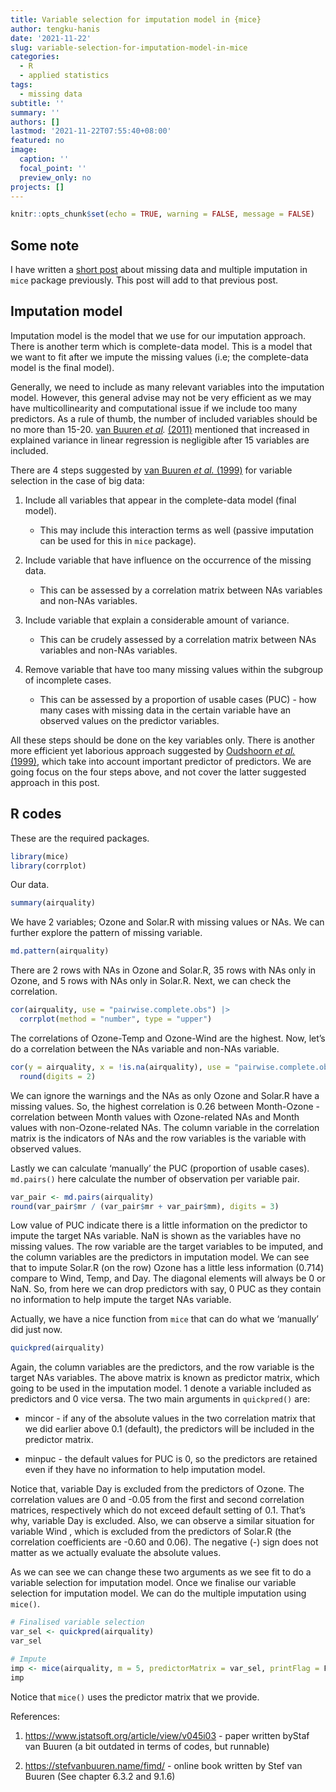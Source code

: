 ```yaml
---
title: Variable selection for imputation model in {mice}
author: tengku-hanis
date: '2021-11-22'
slug: variable-selection-for-imputation-model-in-mice
categories:
  - R
  - applied statistics
tags:
  - missing data
subtitle: ''
summary: ''
authors: []
lastmod: '2021-11-22T07:55:40+08:00'
featured: no
image:
  caption: ''
  focal_point: ''
  preview_only: no
projects: []
---
```

```r
knitr::opts_chunk$set(echo = TRUE, warning = FALSE, message = FALSE)
```

## Some note

I have written a [short post](https://tengkuhanis.netlify.app/post/a-short-note-on-multiple-imputation/) about missing data and multiple imputation in `mice` package previously. This post will add to that previous post.

## Imputation model

Imputation model is the model that we use for our imputation approach. There is another term which is complete-data model. This is a model that we want to fit after we impute the missing values (i.e; the complete-data model is the final model).

Generally, we need to include as many relevant variables into the imputation model. However, this general advise may not be very efficient as we may have multicollinearity and computational issue if we include too many predictors. As a rule of thumb, the number of included variables should be no more than 15-20. [van Buuren *et al*](https://www.jstatsoft.org/article/view/v045i03)*.* [(2011)](https://www.jstatsoft.org/article/view/v045i03) mentioned that increased in explained variance in linear regression is negligible after 15 variables are included.

There are 4 steps suggested by [van Buuren *et al.* (1999)](https://stefvanbuuren.name/publications/Flexible%20multivariate%20-%20TNO99054%201999.pdf) for variable selection in the case of big data:

1.  Include all variables that appear in the complete-data model (final model).

    -   This may include this interaction terms as well (passive imputation can be used for this in `mice` package).

2.  Include variable that have influence on the occurrence of the missing data.

    -   This can be assessed by a correlation matrix between NAs variables and non-NAs variables.

3.  Include variable that explain a considerable amount of variance.

    -   This can be crudely assessed by a correlation matrix between NAs variables and non-NAs variables.

4.  Remove variable that have too many missing values within the subgroup of incomplete cases.

    -   This can be assessed by a proportion of usable cases (PUC) - how many cases with missing data in the certain variable have an observed values on the predictor variables.

All these steps should be done on the key variables only. There is another more efficient yet laborious approach suggested by [Oudshoorn *et al.* (1999)](https://stefvanbuuren.name/publications/Flexible%20multiple%20-%20TNO99045%201999.pdf), which take into account important predictor of predictors. We are going focus on the four steps above, and not cover the latter suggested approach in this post.

## R codes

These are the required packages.

```r
library(mice)
library(corrplot)
```

Our data.

```r
summary(airquality)
```

We have 2 variables; Ozone and Solar.R with missing values or NAs. We can further explore the pattern of missing variable.

```r
md.pattern(airquality)
```

There are 2 rows with NAs in Ozone and Solar.R, 35 rows with NAs only in Ozone, and 5 rows with NAs only in Solar.R. Next, we can check the correlation.

```r
cor(airquality, use = "pairwise.complete.obs") |>
  corrplot(method = "number", type = "upper")
```

The correlations of Ozone-Temp and Ozone-Wind are the highest. Now, let's do a correlation between the NAs variable and non-NAs variable.

```r
cor(y = airquality, x = !is.na(airquality), use = "pairwise.complete.obs") |>
  round(digits = 2)
```

We can ignore the warnings and the NAs as only Ozone and Solar.R have a missing values. So, the highest correlation is 0.26 between Month-Ozone - correlation between Month values with Ozone-related NAs and Month values with non-Ozone-related NAs. The column variable in the correlation matrix is the indicators of NAs and the row variables is the variable with observed values.

Lastly we can calculate 'manually' the PUC (proportion of usable cases). `md.pairs()` here calculate the number of observation per variable pair.

```r
var_pair <- md.pairs(airquality)
round(var_pair$mr / (var_pair$mr + var_pair$mm), digits = 3)
```

Low value of PUC indicate there is a little information on the predictor to impute the target NAs variable. NaN is shown as the variables have no missing values. The row variable are the target variables to be imputed, and the column variables are the predictors in imputation model. We can see that to impute Solar.R (on the row) Ozone has a little less information (0.714) compare to Wind, Temp, and Day. The diagonal elements will always be 0 or NaN. So, from here we can drop predictors with say, 0 PUC as they contain no information to help impute the target NAs variable.

Actually, we have a nice function from `mice` that can do what we 'manually' did just now.

```r
quickpred(airquality)

```

Again, the column variables are the predictors, and the row variable is the target NAs variables. The above matrix is known as predictor matrix, which going to be used in the imputation model. 1 denote a variable included as predictors and 0 vice versa. The two main arguments in `quickpred()` are:

-   mincor - if any of the absolute values in the two correlation matrix that we did earlier above 0.1 (default), the predictors will be included in the predictor matrix.

-   minpuc - the default values for PUC is 0, so the predictors are retained even if they have no information to help imputation model.

Notice that, variable Day is excluded from the predictors of Ozone. The correlation values are 0 and -0.05 from the first and second correlation matrices, respectively which do not exceed default setting of 0.1. That's why, variable Day is excluded. Also, we can observe a similar situation for variable Wind , which is excluded from the predictors of Solar.R (the correlation coefficients are -0.60 and 0.06). The negative (-) sign does not matter as we actually evaluate the absolute values.

As we can see we can change these two arguments as we see fit to do a variable selection for imputation model. Once we finalise our variable selection for imputation model. We can do the multiple imputation using `mice()`.

```r
# Finalised variable selection
var_sel <- quickpred(airquality)
var_sel

# Impute
imp <- mice(airquality, m = 5, predictorMatrix = var_sel, printFlag = F)
imp
```

Notice that `mice()` uses the predictor matrix that we provide.

References:

1.  <https://www.jstatsoft.org/article/view/v045i03> - paper written byStaf van Buuren (a bit outdated in terms of codes, but runnable)

2.  <https://stefvanbuuren.name/fimd/> - online book written by Stef van Buuren (See chapter 6.3.2 and 9.1.6)